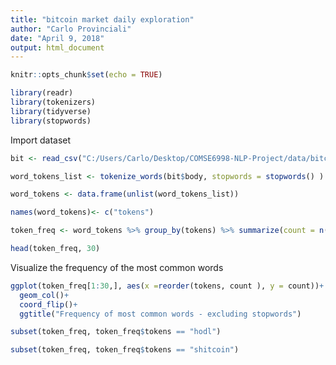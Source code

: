 ```yaml
---
title: "bitcoin market daily exploration"
author: "Carlo Provinciali"
date: "April 9, 2018"
output: html_document
---
```


```r
knitr::opts_chunk$set(echo = TRUE)
```

```r
library(readr)
library(tokenizers)
library(tidyverse)
library(stopwords)
```


Import dataset
```r
bit <- read_csv("C:/Users/Carlo/Desktop/COMSE6998-NLP-Project/data/bitcoin_markets_daily_discussion_03172018_04082018.csv",     col_types = cols(date = col_character()))
```

```r
word_tokens_list <- tokenize_words(bit$body, stopwords = stopwords() )

word_tokens <- data.frame(unlist(word_tokens_list))

names(word_tokens)<- c("tokens")

token_freq <- word_tokens %>% group_by(tokens) %>% summarize(count = n()) %>% arrange(desc(count))

head(token_freq, 30)

```

Visualize the frequency of the most common words

```r
ggplot(token_freq[1:30,], aes(x =reorder(tokens, count ), y = count))+
  geom_col()+
  coord_flip()+
  ggtitle("Frequency of most common words - excluding stopwords")
```

```r
subset(token_freq, token_freq$tokens == "hodl")

subset(token_freq, token_freq$tokens == "shitcoin")
```

